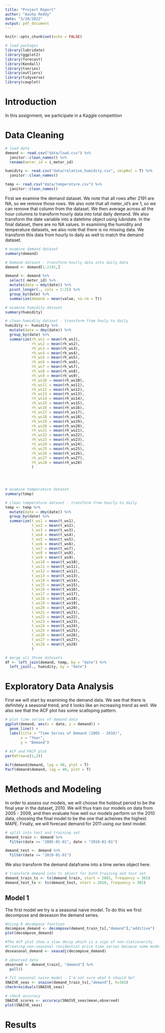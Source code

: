 ```yaml
---
title: "Project Report"
author: "Aasha Reddy"
date: "3/20/2022"
output: pdf_document
---
```


```r
knitr::opts_chunk$set(echo = FALSE)
```

```r
# load packages
library(lubridate)
library(ggplot2)
library(forecast)  
library(Kendall)
library(tseries)
library(outliers)
library(tidyverse)
library(cowplot)
```

# Introduction

In this assignment, we participate in a Kaggle competition 

# Data Cleaning


```r
# load data
demand <- read.csv("data/load.csv") %>%
  janitor::clean_names() %>%
  rename(meter_id = i_meter_id)

humidity <- read.csv("data/relative_humidity.csv", skipNul = T) %>%
  janitor::clean_names()

temp <- read.csv("data/temperature.csv") %>%
  janitor::clean_names()
```

First we examine the demand dataset. We note that all rows after 2191 are NA, so we remove those rows. We also note that all meter_id's are 1, so we can remove that column from the dataset. We then average across all the hour columns to transform hourly data into total daily demand. We also transform the date variable into a datetime object using lubridate. In the final dataset, there are no NA values. In examining the humidity and temperature datasets, we also note that there is no missing data. We transform this data from hourly to daily as well to match the demand dataset. 

```r
# examine demand dataset
summary(demand)

# Demand dataset - transform hourly data into daily data
demand <- demand[1:2191,]

demand <- demand %>%
  select(-meter_id) %>%
  mutate(date = mdy(date)) %>%
  pivot_longer(., cols = 2:25) %>%
  group_by(date) %>%
  summarize(demand = mean(value, na.rm = T))
```

```r
# examine humidity dataset
summary(humidity)

# clean humidity dataset - transform from houly to daily
humidity <- humidity %>%
  mutate(date = dmy(date)) %>%
  group_by(date) %>%
  summarize(rh_ws1 = mean(rh_ws1), 
            rh_ws2 = mean(rh_ws2), 
            rh_ws3 = mean(rh_ws3),
            rh_ws4 = mean(rh_ws4),
            rh_ws5 = mean(rh_ws5),
            rh_ws6 = mean(rh_ws6),
            rh_ws7 = mean(rh_ws7),
            rh_ws8 = mean(rh_ws8),
            rh_ws9 = mean(rh_ws9),
            rh_ws10 = mean(rh_ws10),
            rh_ws11 = mean(rh_ws11),
            rh_ws12 = mean(rh_ws12),
            rh_ws13 = mean(rh_ws13),
            rh_ws14 = mean(rh_ws14),
            rh_ws15 = mean(rh_ws15),
            rh_ws16 = mean(rh_ws16),
            rh_ws17 = mean(rh_ws17),
            rh_ws18 = mean(rh_ws18),
            rh_ws19 = mean(rh_ws19),
            rh_ws20 = mean(rh_ws20),
            rh_ws21 = mean(rh_ws21),
            rh_ws22 = mean(rh_ws22),
            rh_ws23 = mean(rh_ws23),
            rh_ws24 = mean(rh_ws24),
            rh_ws25 = mean(rh_ws25),
            rh_ws26 = mean(rh_ws26),
            rh_ws27 = mean(rh_ws27),
            rh_ws28 = mean(rh_ws28)
            )
  

  
```


```r
# examine temperature dataset
summary(temp)

# clean temperature dataset - transform from hourly to daily
temp <- temp %>%
  mutate(date = dmy(date)) %>%
  group_by(date) %>%
  summarize(t_ws1 = mean(t_ws1), 
            t_ws2 = mean(t_ws2),
            t_ws3 = mean(t_ws3),
            t_ws4 = mean(t_ws4),
            t_ws5 = mean(t_ws5),
            t_ws6 = mean(t_ws6),
            t_ws7 = mean(t_ws7),
            t_ws8 = mean(t_ws8),
            t_ws9 = mean(t_ws9),
            t_ws10 = mean(t_ws10),
            t_ws11 = mean(t_ws11),
            t_ws12 = mean(t_ws12),
            t_ws13 = mean(t_ws13),
            t_ws14 = mean(t_ws14),
            t_ws15 = mean(t_ws15),
            t_ws16 = mean(t_ws16),
            t_ws17 = mean(t_ws17),
            t_ws18 = mean(t_ws18),
            t_ws19 = mean(t_ws19),
            t_ws20 = mean(t_ws20),
            t_ws21 = mean(t_ws21),
            t_ws22 = mean(t_ws22),
            t_ws23 = mean(t_ws23),
            t_ws24 = mean(t_ws24),
            t_ws25 = mean(t_ws25),
            t_ws26 = mean(t_ws26),
            t_ws27 = mean(t_ws27),
            t_ws28 = mean(t_ws28)
            )

```

```r
# merge all three datasets
df <- left_join(demand, temp, by = "date") %>%
  left_join(., humidity, by = "date")
```

# Exploratory Data Analysis 

First we will start by examining the demand data. We see that there is definitely a seasonal trend, and it looks like an increasing trend as well. We also see that the ACF plot has some scalloping pattern. 

```r
# plot time series of demand data
ggplot(demand, aes(x = date, y = demand)) + 
  geom_line() + 
  labs(title = "Time Series of Demand (2005 - 2010)", 
       x = "Year", 
       y = "Demand")
  
# ACF and PACF plot
par(mfrow=c(1,2))

Acf(demand$demand, lag = 40, plot = T)
Pacf(demand$demand, lag = 40, plot = T)
```



# Methods and Modeling

In order to assess our models, we will choose the holdout period to be the final year in the dataset, 2010. We will thus train our models on data from 2005 - 2009, and then evaluate how well our models perform on the 2010 data, choosing the final model to be the one that acheives the highest MAPE. Finally, we will forecast demand for 2011 using our best model. 

```r
# split into test and training set
demand_train <- demand %>%
  filter(date >= "2005-01-01", date < "2010-01-01")

demand_test <- demand %>%
  filter(date >= "2010-01-01")
```

We also transform the demand dataframe into a time series object here. 

```r
# transform demand into ts object for both training and test set
demand_train_ts <- ts(demand_train, start = 2001, frequency = 365)
demand_test_ts <- ts(demand_test, start = 2010, frequency = 365)
```


## Model 1

The first model we try is a seasonal naive model. To do this we first decompose and deseason the demand series. 

```r
#Using R decompose function
decompose_demand <- decompose(demand_train_ts[,"demand"],"additive")
plot(decompose_demand)

#The ACF plot show a slow decay which is a sign of non-stationarity.
#Creating non-seasonal residential price time series because some models can't handle seasonality
deseasonal_demand <- seasadj(decompose_demand)  
```

```r
# observed data
observed <- demand_train[, "demand"] %>%
  pull()

# fit seasonal naive model - I'm not sure what h should be?
SNAIVE_seas <- snaive(demand_train_ts[,"demand"], h=365)
checkresiduals(SNAIVE_seas)

# check accuracy
SNAIVE_scores <- accuracy(SNAIVE_seas$mean,observed)
plot(SNAIVE_seas)
```

# Results

